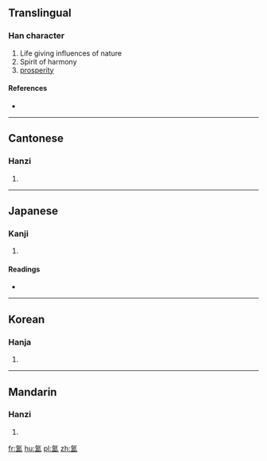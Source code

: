 {{also|氲}}
==Translingual==

===Han character===
{{Han char|rn=84|rad=气|as=10|sn=14|four=8011<sub>7</sub>|canj=人弓田人廿 (ONWOT)}}

# Life giving influences of nature
# Spirit of harmony
# [[prosperity]]

====References====
* {{Han ref|kx=0600.030|dkj=17075|dj=0992.060|hdz=32013.090|uh=6C33|ud=27699|bh=BA72|bd=47730}}

----

==Cantonese==

===Hanzi===
{{yue-hanzi|jyut=wan1|y=wan1|sim=氲}}

# {{defn|lang=yue|sort=气10}}

----

==Japanese==

===Kanji===
{{ja-kanji|grade=|rs=气10}}

# {{defn|lang=ja|sort=气10}}

====Readings====
* {{ja-readings|on=[[うん]] (un)|kun=[[さかん]] (sakan)}}

----

==Korean==

===Hanja===
{{ko-hanja|hangeul=온|eumhun=|rv=on|mr=on|y=on}}

# {{defn|lang=ko|sort=气10}}

----

==Mandarin==

===Hanzi===
{{cmn-hanzi|sim=氲|pin=[[yūn]] ([[yun1]])|wg=yün<sup>1</sup>}}

# {{defn|lang=cmn|sort=气10}}

[[fr:氳]]
[[hu:氳]]
[[pl:氳]]
[[zh:氳]]